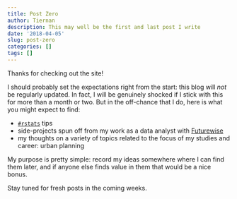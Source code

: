 ```yaml
---
title: Post Zero
author: Tiernan
description: This may well be the first and last post I write
date: '2018-04-05'
slug: post-zero
categories: []
tags: []
--- 
```


Thanks for checking out the site!

I should probably set the expectations right from the start: this blog will *not* be regularly updated. In fact, I will be genuinely shocked if I stick with this for more than a month or two. But in the off-chance that I do, here is what you might expect to find:

  * [`#rstats`](https://twitter.com/search?q=%23rstats&src=typd&lang=en) tips
  * side-projects spun off from my work as a data analyst with [Futurewise](www.futurewise.org)
  * my thoughts on a variety of topics related to the focus of my studies and career: urban planning
  
My purpose is pretty simple: record my ideas somewhere where I can find them later, and if anyone else finds value in them that would be a nice bonus.

Stay tuned for fresh posts in the coming weeks. 
